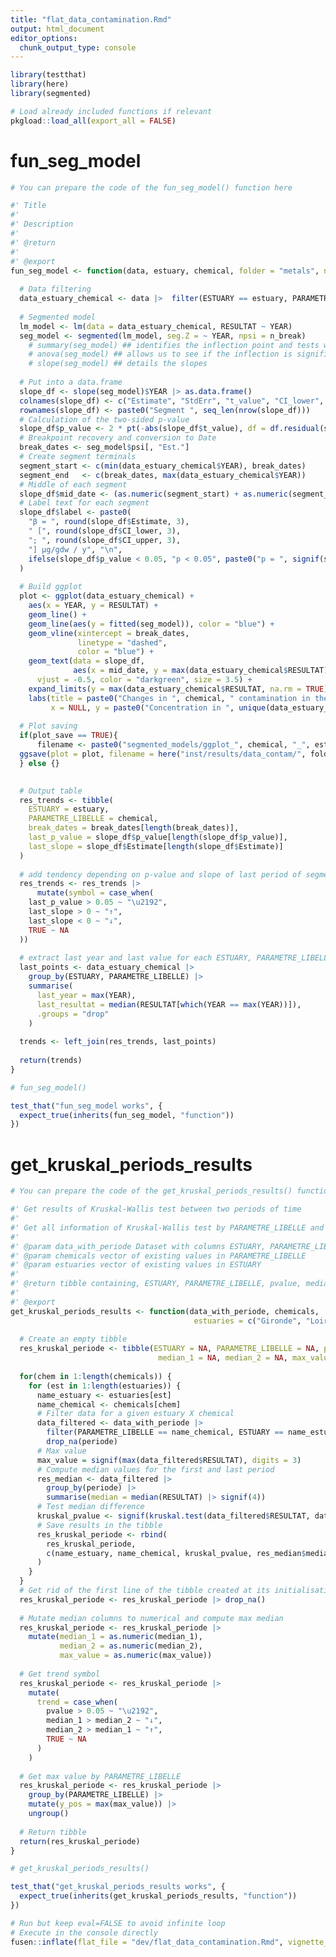 ```yaml
---
title: "flat_data_contamination.Rmd"
output: html_document
editor_options: 
  chunk_output_type: console
---
```


```r
library(testthat)
library(here)
library(segmented)
```

```r
# Load already included functions if relevant
pkgload::load_all(export_all = FALSE)
```

# fun_seg_model
    
```r
# You can prepare the code of the fun_seg_model() function here
```
  
```r
#' Title
#' 
#' Description
#' 
#' @return
#' 
#' @export
fun_seg_model <- function(data, estuary, chemical, folder = "metals", n_break = 1, plot_save = TRUE){
      
  # Data filtering
  data_estuary_chemical <- data |>  filter(ESTUARY == estuary, PARAMETRE_LIBELLE == chemical)
  
  # Segmented model
  lm_model <- lm(data = data_estuary_chemical, RESULTAT ~ YEAR)
  seg_model <- segmented(lm_model, seg.Z = ~ YEAR, npsi = n_break)
    # summary(seg_model) ## identifies the inflection point and tests whether the model is significant
    # anova(seg_model) ## allows us to see if the inflection is significant
    # slope(seg_model) ## details the slopes
  
  # Put into a data.frame
  slope_df <- slope(seg_model)$YEAR |> as.data.frame()
  colnames(slope_df) <- c("Estimate", "StdErr", "t_value", "CI_lower", "CI_upper")
  rownames(slope_df) <- paste0("Segment ", seq_len(nrow(slope_df)))
  # Calculation of the two-sided p-value
  slope_df$p_value <- 2 * pt(-abs(slope_df$t_value), df = df.residual(seg_model))
  # Breakpoint recovery and conversion to Date
  break_dates <- seg_model$psi[, "Est."]
  # Create segment terminals
  segment_start <- c(min(data_estuary_chemical$YEAR), break_dates)
  segment_end   <- c(break_dates, max(data_estuary_chemical$YEAR))
  # Middle of each segment
  slope_df$mid_date <- (as.numeric(segment_start) + as.numeric(segment_end)) / 2
  # Label text for each segment
  slope_df$label <- paste0(
    "β = ", round(slope_df$Estimate, 3),
    " [", round(slope_df$CI_lower, 3),
    "; ", round(slope_df$CI_upper, 3),
    "] µg/gdw / y", "\n",
    ifelse(slope_df$p_value < 0.05, "p < 0.05", paste0("p = ", signif(slope_df$p_value, 6)))
  )
  
  # Build ggplot
  plot <- ggplot(data_estuary_chemical) +
    aes(x = YEAR, y = RESULTAT) +
    geom_line() +
    geom_line(aes(y = fitted(seg_model)), color = "blue") +
    geom_vline(xintercept = break_dates,
               linetype = "dashed",
               color = "blue") +
    geom_text(data = slope_df,
              aes(x = mid_date, y = max(data_estuary_chemical$RESULTAT), label = label),
      vjust = -0.5, color = "darkgreen", size = 3.5) +
    expand_limits(y = max(data_estuary_chemical$RESULTAT, na.rm = TRUE) * 1.1) +
    labs(title = paste0("Changes in ", chemical, " contamination in the ", estuary, " estuary"),
         x = NULL, y = paste0("Concentration in ", unique(data_estuary_chemical$UNITE)))
  
  # Plot saving
  if(plot_save == TRUE){
      filename <- paste0("segmented_models/ggplot_", chemical, "_", estuary, ".png")
  ggsave(plot = plot, filename = here("inst/results/data_contam/", folder, filename), width = 20, height = 15, units = "cm")
  } else {}

  
  # Output table
  res_trends <- tibble(
    ESTUARY = estuary,
    PARAMETRE_LIBELLE = chemical,
    break_dates = break_dates[length(break_dates)],
    last_p_value = slope_df$p_value[length(slope_df$p_value)],
    last_slope = slope_df$Estimate[length(slope_df$Estimate)]
  )
  
  # add tendency depending on p-value and slope of last period of segmented models
  res_trends <- res_trends |> 
      mutate(symbol = case_when(
    last_p_value > 0.05 ~ "\u2192",
    last_slope > 0 ~ "↑",
    last_slope < 0 ~ "↓",
    TRUE ~ NA
  ))
  
  # extract last year and last value for each ESTUARY, PARAMETRE_LIBELLE
  last_points <- data_estuary_chemical |>
    group_by(ESTUARY, PARAMETRE_LIBELLE) |>
    summarise(
      last_year = max(YEAR),
      last_resultat = median(RESULTAT[which(YEAR == max(YEAR))]),
      .groups = "drop"
    )
  
  trends <- left_join(res_trends, last_points)
  
  return(trends)
}
```
  
```r
# fun_seg_model()
```
  
```r
test_that("fun_seg_model works", {
  expect_true(inherits(fun_seg_model, "function")) 
})
```


# get_kruskal_periods_results
    
```r
# You can prepare the code of the get_kruskal_periods_results() function here
```
  
```r
#' Get results of Kruskal-Wallis test between two periods of time
#' 
#' Get all information of Kruskal-Wallis test by PARAMETRE_LIBELLE and ESTUARY to be plotted
#' 
#' @param data_with_periode Dataset with columns ESTUARY, PARAMETRE_LIBELLE, RESULTAT, periode
#' @param chemicals vector of existing values in PARAMETRE_LIBELLE
#' @param estuaries vector of existing values in ESTUARY
#'
#' @return tibble containing, ESTUARY, PARAMETRE_LIBELLE, pvalue, median_1 (first period), median_2 (last period), max_value, trend (symbol to be plotted), y_pos (y position to be plotted)
#' 
#' @export
get_kruskal_periods_results <- function(data_with_periode, chemicals, 
                                         estuaries = c("Gironde", "Loire", "Seine")){
  
  # Create an empty tibble
  res_kruskal_periode <- tibble(ESTUARY = NA, PARAMETRE_LIBELLE = NA, pvalue = NA, 
                                 median_1 = NA, median_2 = NA, max_value = NA)
  
  for(chem in 1:length(chemicals)) {
    for (est in 1:length(estuaries)) {
      name_estuary <- estuaries[est]
      name_chemical <- chemicals[chem]
      # Filter data for a given estuary X chemical
      data_filtered <- data_with_periode |> 
        filter(PARAMETRE_LIBELLE == name_chemical, ESTUARY == name_estuary) |> 
        drop_na(periode)
      # Max value
      max_value = signif(max(data_filtered$RESULTAT), digits = 3)
      # Compute median values for the first and last period
      res_median <- data_filtered |> 
        group_by(periode) |> 
        summarise(median = median(RESULTAT) |> signif(4))
      # Test median difference
      kruskal_pvalue <- signif(kruskal.test(data_filtered$RESULTAT, data_filtered$periode)[["p.value"]], digits = 3)
      # Save results in the tibble
      res_kruskal_periode <- rbind(
        res_kruskal_periode,
        c(name_estuary, name_chemical, kruskal_pvalue, res_median$median, max_value)
      )
    }
  }
  # Get rid of the first line of the tibble created at its initialisation
  res_kruskal_periode <- res_kruskal_periode |> drop_na()
  
  # Mutate median columns to numerical and compute max median
  res_kruskal_periode <- res_kruskal_periode |> 
    mutate(median_1 = as.numeric(median_1),
           median_2 = as.numeric(median_2),
           max_value = as.numeric(max_value))
  
  # Get trend symbol
  res_kruskal_periode <- res_kruskal_periode |>
    mutate(
      trend = case_when(
        pvalue > 0.05 ~ "\u2192",
        median_1 > median_2 ~ "↓",
        median_2 > median_1 ~ "↑",
        TRUE ~ NA
      )
    )
  
  # Get max value by PARAMETRE_LIBELLE
  res_kruskal_periode <- res_kruskal_periode |>
    group_by(PARAMETRE_LIBELLE) |> 
    mutate(y_pos = max(max_value)) |> 
    ungroup()
  
  # Return tibble
  return(res_kruskal_periode)
}
```
  
```r
# get_kruskal_periods_results()
```
  
```r
test_that("get_kruskal_periods_results works", {
  expect_true(inherits(get_kruskal_periods_results, "function")) 
})
```
  

```r
# Run but keep eval=FALSE to avoid infinite loop
# Execute in the console directly
fusen::inflate(flat_file = "dev/flat_data_contamination.Rmd", vignette_name = NULL, check = FALSE)
```

